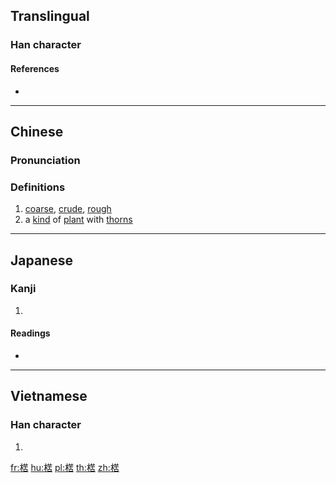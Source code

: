 ==Translingual==

===Han character===
{{Han char|rn=75|rad=木|as=09|sn=13|four=44964|canj=DTJR|ids=⿰木苦}}

====References====
* {{Han ref|kx=0540.030|dkj=15144|dj=0927.110|hdz=21225.030|uh=695B|ud=26971|bh=B7B1|bd=47025}}

----

==Chinese==
{{zh-forms}}

===Pronunciation===
{{zh-pron
|m=kǔ,hù
|c=fu2,wu6
|mc=y
|oc=y
|ma=
|cat=a,n
}}

===Definitions===
# [[coarse]], [[crude]], [[rough]]
# a [[kind]] of [[plant]] with [[thorn]]s

----

==Japanese==

===Kanji===
{{ja-kanji|grade=|rs=木09}}

# {{defn|lang=ja|sort=木09}}

====Readings====
* {{ja-readings|on=[[こ]] (ko), [[ご]] (go)|kun=}}

----

==Vietnamese==

===Han character===
{{vi-readings|rs=木09|hanviet=gỗ}}

# {{defn|lang=vi|sort=木09}}

[[fr:楛]]
[[hu:楛]]
[[pl:楛]]
[[th:楛]]
[[zh:楛]]
